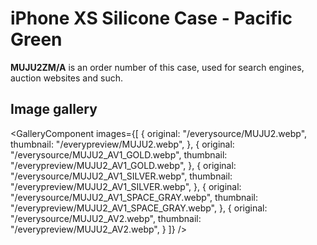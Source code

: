 
# iPhone XS Silicone Case - Pacific Green

<Callout type='info' emoji='👉🏻'>**MUJU2ZM/A** is an order number of this case, used for search engines, auction websites and such.</Callout>

## Image gallery

<GalleryComponent
    images={[
      {
        original: "/everysource/MUJU2.webp",
        thumbnail: "/everypreview/MUJU2.webp",
      },
      {
        original: "/everysource/MUJU2_AV1_GOLD.webp",
        thumbnail: "/everypreview/MUJU2_AV1_GOLD.webp",
      },
      {
        original: "/everysource/MUJU2_AV1_SILVER.webp",
        thumbnail: "/everypreview/MUJU2_AV1_SILVER.webp",
      },
      {
        original: "/everysource/MUJU2_AV1_SPACE_GRAY.webp",
        thumbnail: "/everypreview/MUJU2_AV1_SPACE_GRAY.webp",
      },
      {
        original: "/everysource/MUJU2_AV2.webp",
        thumbnail: "/everypreview/MUJU2_AV2.webp",
      }
    ]}
  />
